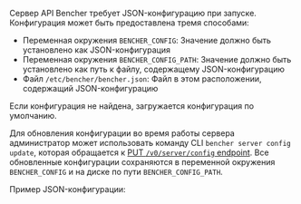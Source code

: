 
Сервер API Bencher требует JSON-конфигурацию при запуске.
Конфигурация может быть предоставлена тремя способами:
- Переменная окружения `BENCHER_CONFIG`: Значение должно быть установлено как JSON-конфигурация
- Переменная окружения `BENCHER_CONFIG_PATH`: Значение должно быть установлено как путь к файлу, содержащему JSON-конфигурацию
- Файл `/etc/bencher/bencher.json`: Файл в этом расположении, содержащий JSON-конфигурацию

Если конфигурация не найдена, загружается конфигурация по умолчанию.

Для обновления конфигурации во время работы сервера администратор может использовать команду CLI `bencher server config update`,
которая обращается к [PUT `/v0/server/config` endpoint](/ru/docs/api/server/config/#put-v0serverconfig).
Все обновленные конфигурации сохраняются в переменной окружения `BENCHER_CONFIG`
и на диске по пути `BENCHER_CONFIG_PATH`.

Пример JSON-конфигурации:

<Example />